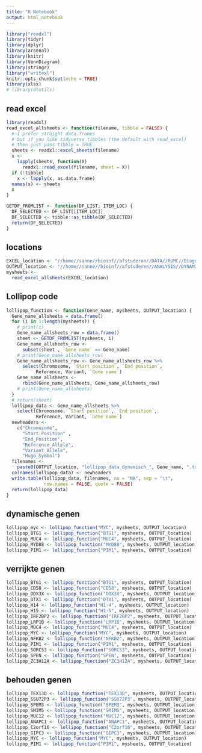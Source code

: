```yaml
---
title: "R Notebook"
output: html_notebook
---
```


```r
library("readxl")
library(tidyr)
library(dplyr)
library(arsenal)
library(knitr)
library(VennDiagram)
library(stringr)
library("writexl")
knitr::opts_chunk$set(echo = TRUE)
library(xlsx)
# library(dtutils)
```

## read excel
```r
library(readxl)
read_excel_allsheets <- function(filename, tibble = FALSE) {
  # I prefer straight data.frames
  # but if you like tidyverse tibbles (the default with read_excel)
  # then just pass tibble = TRUE
  sheets <- readxl::excel_sheets(filename)
  x <-
    lapply(sheets, function(X)
      readxl::read_excel(filename, sheet = X))
  if (!tibble)
    x <- lapply(x, as.data.frame)
  names(x) <- sheets
  x
}

GETDF_FROMLIST <- function(DF_LIST, ITEM_LOC) {
  DF_SELECTED <- DF_LIST[[ITEM_LOC]]
  DF_SELECTED <- tibble::as_tibble(DF_SELECTED)
  return(DF_SELECTED)
}

```

## locations
```r
EXCEL_location <- "//home//sanne//bioinf//afstuderen//DATA//RUMC//Diagnosis_and_Relapse1_mutated_sheets.xlsx"
OUTPUT_location <- "//home//sanne//bioinf//afstuderen//ANALYSIS//DYNAMIEK//lollipops//"
mysheets <-
  read_excel_allsheets(EXCEL_location)
```

## Lollipop code
```r
lollipop_function <- function(Gene_name, mysheets, OUTPUT_location) {
  Gene_name_allsheets = data.frame()
  for (i in 1:length(mysheets)) {
    # print(i)
    Gene_name_allsheets_row = data.frame()
    sheet <- GETDF_FROMLIST(mysheets, i)
    Gene_name_allsheets_row <-
      subset(sheet , `Gene name` == Gene_name)
    # print(Gene_name_allsheets_row)
    Gene_name_allsheets_row <- Gene_name_allsheets_row %>%
      select(Chromosome, `Start position`, `End position`,
           Reference, Variant, `Gene name`)
    Gene_name_allsheets <-
      rbind(Gene_name_allsheets, Gene_name_allsheets_row)
    # print(Gene_name_allsheets)
  }
  # return(sheet)
  lollipop_data <- Gene_name_allsheets %>%
    select(Chromosome, `Start position`, `End position`,
           Reference, Variant, `Gene name`)
  newheaders <-
    c("Chromosome",
      "Start_Position" ,
      "End_Position",
      "Reference_Allele",
      "Variant_Allele",
      "Hugo_Symbol")
  filenames <-
    paste0(OUTPUT_location, "lollipop_data_dynamisch_", Gene_name, ".txt")
  colnames(lollipop_data) <- newheaders
  write.table(lollipop_data, filenames, na = "NA", sep = "\t", 
              row.names = FALSE, quote = FALSE)
  return(lollipop_data)
}

```

## dynamische genen
```r
lollipop_myc <- lollipop_function("MYC", mysheets, OUTPUT_location)
lollipop_BTG1 <- lollipop_function("BTG1", mysheets, OUTPUT_location)
lollipop_MUC4 <- lollipop_function("MUC4", mysheets, OUTPUT_location)
lollipop_MYD88 <- lollipop_function("MYD88", mysheets, OUTPUT_location)
lollipop_PIM1 <- lollipop_function("PIM1", mysheets, OUTPUT_location)
```

## verrijkte genen
```r
lollipop_BTG1 <- lollipop_function("BTG1", mysheets, OUTPUT_location)
lollipop_CD58 <- lollipop_function("CD58", mysheets, OUTPUT_location)
lollipop_DDX3X <- lollipop_function("DDX3X", mysheets, OUTPUT_location)
lollipop_DTX1 <- lollipop_function("DTX1", mysheets, OUTPUT_location)
lollipop_H14 <- lollipop_function("H1-4", mysheets, OUTPUT_location)
lollipop_H15 <- lollipop_function("H1-5", mysheets, OUTPUT_location)
lollipop_IRF2BP2 <- lollipop_function("IRF2BP2", mysheets, OUTPUT_location)
lollipop_LRP1B <- lollipop_function("LRP1B", mysheets, OUTPUT_location)
lollipop_MUC4 <- lollipop_function("MUC4", mysheets, OUTPUT_location)
lollipop_MYC <- lollipop_function("MYC", mysheets, OUTPUT_location)
lollipop_NFKB2 <- lollipop_function("NFKB2", mysheets, OUTPUT_location)
lollipop_PIM1 <- lollipop_function("PIM1", mysheets, OUTPUT_location)
lollipop_SORCS3 <- lollipop_function("SORCS3", mysheets, OUTPUT_location)
lollipop_SPEN <- lollipop_function("SPEN", mysheets, OUTPUT_location)
lollipop_ZC3H12A <- lollipop_function("ZC3H12A", mysheets, OUTPUT_location)
```

## behouden genen
```r
lollipop_TEX13D <- lollipop_function("TEX13D", mysheets, OUTPUT_location)
lollipop_SSU72P3 <- lollipop_function("SSU72P3", mysheets, OUTPUT_location)
lollipop_SPEM3 <- lollipop_function("SPEM3", mysheets, OUTPUT_location)
lollipop_SMIM5 <- lollipop_function("SMIM5", mysheets, OUTPUT_location)
lollipop_MUC12 <- lollipop_function("MUC12", mysheets, OUTPUT_location)
lollipop_ANAPC1 <- lollipop_function("ANAPC1", mysheets, OUTPUT_location)
lollipop_C2orf16 <- lollipop_function("C2orf16", mysheets, OUTPUT_location)
lollipop_GIPC3 <- lollipop_function("GIPC3", mysheets, OUTPUT_location)
lollipop_MYC <- lollipop_function("MYC", mysheets, OUTPUT_location)
lollipop_PIM1 <- lollipop_function("PIM1", mysheets, OUTPUT_location)
```
